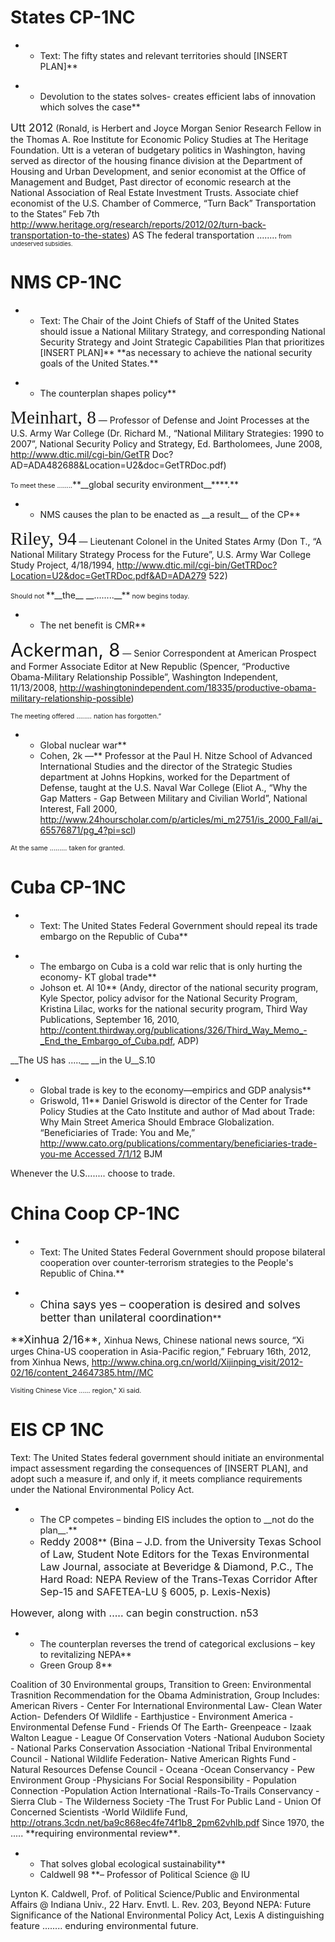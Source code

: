 =States CP-1NC= 
**Text: The fifty states and relevant territories should [INSERT PLAN]**

**Devolution to the states solves- creates efficient labs of innovation which solves the case**
<span style="font-size: 13pt;">Utt 2012</span> (Ronald, is Herbert and Joyce Morgan Senior Research Fellow in the Thomas A. Roe Institute for Economic Policy Studies at The Heritage Foundation. Utt is a veteran of budgetary politics in Washington, having served as director of the housing finance division at the Department of Housing and Urban Development, and senior economist at the Office of Management and Budget, Past director of economic research at the National Association of Real Estate Investment Trusts. Associate chief economist of the U.S. Chamber of Commerce, “Turn Back” Transportation to the States” Feb 7th http://www.heritage.org/research/reports/2012/02/turn-back-transportation-to-the-states) AS
<span class="StyleBoldUnderline">The federal transportation ........</span><span style="font-size: 7pt;"> from undeserved subsidies.</span>
=NMS CP-1NC= 
**Text: The Chair of the Joint Chiefs of Staff of the United States should issue a National Military Strategy, and corresponding National Security Strategy and Joint Strategic Capabilities Plan that prioritizes [INSERT PLAN]** **as necessary to achieve the national security goals of the United States.**

**The counterplan shapes policy**
<span style="font-family: Georgia,serif; font-size: 22pt;">Meinhart, 8</span> — Professor of Defense and Joint Processes at the U.S. Army War College (Dr. Richard M., “National Military Strategies: 1990 to 2007”, National Security Policy and Strategy, Ed. Bartholomees, June 2008, http://www.dtic.mil/cgi-bin/GetTR Doc?AD=ADA482688&Location=U2&doc=GetTRDoc.pdf)

<span style="font-size: 8pt;">To meet these ........</span>**__global security environment__****.**


**NMS causes the plan to be enacted as __a result__ of the CP**
<span style="font-family: Georgia,serif; font-size: 22pt;">Riley, 94</span> — Lieutenant Colonel in the United States Army (Don T., “A National Military Strategy Process for the Future”, U.S. Army War College Study Project, 4/18/1994, http://www.dtic.mil/cgi-bin/GetTRDoc?Location=U2&doc=GetTRDoc.pdf&AD=ADA279 522)


<span style="font-size: 8pt;">Should not </span>**__the__ __........__**<span style="font-size: 8pt;"> now begins today.</span>

**The net benefit is CMR**
<span style="font-size: 22pt;">Ackerman, 8</span> — Senior Correspondent at American Prospect and Former Associate Editor at New Republic (Spencer, “Productive Obama-Military Relationship Possible”, Washington Independent, 11/13/2008, http://washingtonindependent.com/18335/productive-obama-military-relationship-possible)

<span style="font-size: 8pt;">The meeting offered ........ nation has forgotten.” </span>


**Global nuclear war**
**Cohen, 2k —** Professor at the Paul H. Nitze School of Advanced International Studies and the director of the Strategic Studies department at Johns Hopkins, worked for the Department of Defense, taught at the U.S. Naval War College (Eliot A., “Why the Gap Matters - Gap Between Military and Civilian World”, National Interest, Fall 2000, <span style="color: windowtext; text-decoration: initial;">[[http://www.24hourscholar.com/p/articles/mi_m2751/is_2000_Fall/ai_65576871/pg_4?pi=scl]]</span>)

<span style="font-size: 8pt;">At the same ......... taken for granted.</span>
=Cuba CP-1NC= 
**Text: The United States Federal Government should repeal its trade embargo on the Republic of Cuba**

**The embargo on Cuba is a cold war relic that is only hurting the economy- KT global trade**
**Johson et. Al 10** (Andy, director of the national security program, Kyle Spector, policy advisor for the National Security Program, Kristina Lilac, works for the national security program, Third Way Publications, September 16, 2010, http://content.thirdway.org/publications/326/Third_Way_Memo_-_End_the_Embargo_of_Cuba.pdf, ADP)
__The US has .....__ __in the U__S.10

**Global trade is key to the economy—empirics and GDP analysis**
**Griswold, 11** Daniel Griswold is director of the Center for Trade Policy Studies at the Cato Institute and author of Mad about Trade: Why Main Street America Should Embrace Globalization. “Beneficiaries of Trade: You and Me,” [[http://www.cato.org/publications/commentary/beneficiaries-trade-you-me%20Accessed%207/1/12|http://www.cato.org/publications/commentary/beneficiaries-trade-you-me Accessed 7/1/12]] BJM
Whenever the U.S........ choose to trade.

=China Coop CP-1NC= 
**Text: The United States Federal Government should propose bilateral cooperation over counter-terrorism strategies to the People's Republic of China.**

**<span style="font-size: 13pt;">China says yes – cooperation is desired and solves better than unilateral coordination</span>**
<span style="font-size: 13pt;">**Xinhua 2/16**, </span>Xinhua News, Chinese national news source, “Xi urges China-US cooperation in Asia-Pacific region,” February 16th, 2012, from Xinhua News, [[http://www.china.org.cn/world/Xijinping_visit/2012-02/16/content_24647385.htm/MC|http://www.china.org.cn/world/Xijinping_visit/2012-02/16/content_24647385.htm//MC]]

<span style="font-size: 8pt;">Visiting Chinese Vice ...... region," Xi said.</span>

=EIS CP 1NC= 
Text: The United States federal government should initiate an environmental impact assessment regarding the consequences of [INSERT PLAN], and adopt such a measure if, and only if, it meets compliance requirements under the National Environmental Policy Act.

**The CP competes – binding EIS includes the option to __not do the plan__.**
**<span style="font-size: 12pt;">Reddy 2008</span>**<span style="font-size: 12pt;"> (Bina – J.D. from the University Texas School of Law, Student Note Editors for the Texas Environmental Law Journal, associate at Beveridge & Diamond, P.C., The Hard Road: NEPA Review of the Trans-Texas Corridor After Sep-15 and SAFETEA-LU § 6005, p. Lexis-Nexis)</span>
<span style="font-size: 12pt;">However, along with .....</span><span class="TitleChar" style="font-size: 12pt;"> can begin construction</span><span style="font-size: 12pt;">. n53</span>

**<span class="StyleStyleBold12pt">The counterplan reverses the trend of categorical exclusions – key to revitalizing NEPA</span>**
**<span class="cite">Green Group 8</span>**
Coalition of 30 Environmental groups, Transition to Green: Environmental Trasnition Recommendation for the Obama Administration, Group Includes: American Rivers - Center For International Environmental Law- Clean Water Action- Defenders Of Wildlife - Earthjustice - Environment America - Environmental Defense Fund - Friends Of The Earth- Greenpeace - Izaak Walton League - League Of Conservation Voters -National Audubon Society - National Parks Conservation Association -National Tribal Environmental Council - National Wildlife Federation- Native American Rights Fund - Natural Resources Defense Council - Oceana -Ocean Conservancy - Pew Environment Group -Physicians For Social Responsibility - Population Connection -Population Action International -Rails-To-Trails Conservancy - Sierra Club - The Wilderness Society -The Trust For Public Land - Union Of Concerned Scientists -World Wildlife Fund, http://otrans.3cdn.net/ba9c868ec4fe74f1b8_2pm62vhlb.pdf
Since 1970, the .....<span style="font-size: 11pt;"> **requiring environmental review**</span>.

**That solves global ecological sustainability**
**<span class="cite">Caldwell 98 </span>**– Professor of Political Science @ IU
Lynton K. Caldwell, Prof. of Political Science/Public and Environmental Affairs @ Indiana Univ., 22 Harv. Envtl. L. Rev. 203, Beyond NEPA: Future Significance of the National Environmental Policy Act, Lexis
A distinguishing feature ........<span style="font-size: 11pt;"> enduring environmental future</span>.